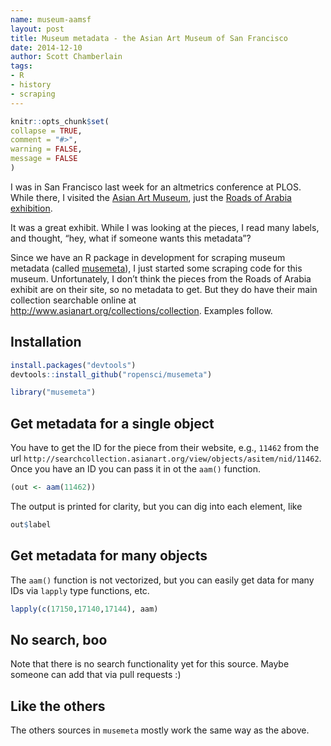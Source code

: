 ```yaml
---
name: museum-aamsf
layout: post
title: Museum metadata - the Asian Art Museum of San Francisco
date: 2014-12-10
author: Scott Chamberlain
tags:
- R
- history
- scraping
---
```


```r
knitr::opts_chunk$set(
collapse = TRUE,
comment = "#>",
warning = FALSE,
message = FALSE
)
```

I was in San Francisco last week for an altmetrics conference at PLOS. While there, I visited the [Asian Art Museum](http://www.asianart.org/), just the [Roads of Arabia exhibition](http://www.asianart.org/exhibitions_index/roads-of-arabia).

It was a great exhibit. While I was looking at the pieces, I read many labels, and thought, "hey, what if someone wants this metadata"? 

Since we have an R package in development for scraping museum metadata (called [musemeta](https://github.com/ropensci/musemeta)), I just started some scraping code for this museum. Unfortunately, I don't think the pieces from the Roads of Arabia exhibit are on their site, so no metadata to get. But they do have their main collection searchable online at [http://www.asianart.org/collections/collection](http://www.asianart.org/collections/collection). Examples follow. 

## Installation

```r
install.packages("devtools")
devtools::install_github("ropensci/musemeta")
```

```r
library("musemeta")
```

## Get metadata for a single object

You have to get the ID for the piece from their website, e.g., `11462` from the url `http://searchcollection.asianart.org/view/objects/asitem/nid/11462`. Once you have an ID you can pass it in ot the `aam()` function.

```r
(out <- aam(11462))
```

The output is printed for clarity, but you can dig into each element, like 

```r
out$label
```

## Get metadata for many objects

The `aam()` function is not vectorized, but you can easily get data for many IDs via `lapply` type functions, etc. 

```r
lapply(c(17150,17140,17144), aam)
```

## No search, boo

Note that there is no search functionality yet for this source. Maybe someone can add that via pull requests :)

## Like the others

The others sources in `musemeta` mostly work the same way as the above.
